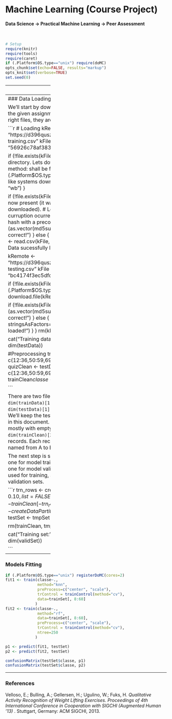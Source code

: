 # Machine Learning (Course Project)
**Data Science -> Practical Machine Learning -> Peer Assessment**  
<br><br>  

```r
# Setup
require(knitr)
require(tools)
require(caret)
if (.Platform$OS.type=="unix") require(doMC)
opts_chunk$set(echo=FALSE, results="markup")
opts_knit$set(verbose=TRUE)
set.seed(0)
```

-------------------
### Executive Summary  


-------------------
### Data Loading, Preprocessing and Exploratory Analysis   

We'll start by downloading the training and testing cases from the given assignment URLs. Once we make sure we have the right files, they are loaded into memory.

```r
# Loading
kRemote <- "https://d396qusza40orc.cloudfront.net/predmachlearn/pml-training.csv"
kFile   <- "train.csv"
kMd5    <- "56926c78af383dcdc2060407942e52e9"
    
if (!file.exists(kFile)){
    # File is not present at the working directory. Lets download it!
    method <-"auto"  # Default method: shall be fine for MS Windows (untested!)
    if (.Platform$OS.type=="unix") method <- "curl"  # Use for unix-like systems
    download.file(kRemote, kFile, method, FALSE, "wb")
}

if (!file.exists(kFile)){
    stop("Download failed!")
} else {
    # File is now present (it was before or it was sucessfully downloaded).
    # Lets check if it is the expected file and no curruption ocurred during 
    # download. I'll compare it's MD5 hash with a precomputed one.
    if (as.vector(md5sum(kFile))!=kMd5){
        stop("File is not correct!")
    } else {
        # The correct file shall be present. 
        trainData <- read.csv(kFile, stringsAsFactors=FALSE)
        #print("Training Data sucessfully loaded!")
    }
}

kRemote <- "https://d396qusza40orc.cloudfront.net/predmachlearn/pml-testing.csv"
kFile   <- "test.csv"
kMd5    <- "bc4174f3ec5dfcc5c570a1d2709272d9"

if (!file.exists(kFile)){
    method <-"auto"
    if (.Platform$OS.type=="unix") method <- "curl"
    download.file(kRemote, kFile, method, FALSE, "wb")
}

if (!file.exists(kFile)){
    stop("Download failed!")
} else {
    if (as.vector(md5sum(kFile))!=kMd5){
        stop("File is not correct!")
    } else {
        testData <- read.csv(kFile, stringsAsFactors=FALSE)
        #print("Testing Data sucessfully loaded!")
    }
}
rm(kRemote, kFile, kMd5)

cat("Training dataset:", dim(trainData), "\nTesting dataset:", dim(testData))

#Preprocessing
trainClean <- trainData[, -c(12:36,50:59,69:83,87:101,103:112,125:139,141:150)]
quizClean <- testData[, -c(12:36,50:59,69:83,87:101,103:112,125:139,141:150)]
trainClean$classe <- factor(trainClean$classe)

```

There are two files with `r dim(trainData)[2]` variables and `r dim(trainData)[1]` records for the training dataset and `r dim(testData)[1]` records for the test cases to be submited. We'll keep the test cases apart until the prediction phase, later in this document. 
After some data cleanup to remove columns mostly with empty or NA records, we end up with only `r dim(trainClean)[2]` variables with the previous number of records. Each record belongs to one (and only one) `Classe` named from A to E, with the following distribution:
```r
summary(trainClean$classe)
rm(trainData, testData)
```

The next step is split the training dataset into 3 different sets: one for model training, another for model testing and a last one for model validation. About 60% of the samples will be used for training, and then 20% for each of testing and validation sets.

```r
trn_rows <- createDataPartition(trainClean$classe, p=0.10, list=FALSE)
trainSet <- trainClean[trn_rows, ]
tmpSet <- trainClean[-trn_rows, ]
tst_rows <- createDataPartition(tmpSet$classe, p=0.50, list=FALSE)
testSet <- tmpSet[tst_rows, ]
validSet <- tmpSet[-tst_rows, ]

rm(trainClean, tmpSet, trn_rows, tst_rows)

cat("Training set:", dim(trainSet), 
    "\nTesting set:", dim(testSet),
    "\nValidation set:", dim(validSet))

```

-------------------
### Models Fitting

```r


if (.Platform$OS.type=="unix") registerDoMC(cores=2)
fit1 <- train(classe~., 
              method="knn", 
              preProcess=c("center", "scale"), 
              trControl = trainControl(method="cv"),
              data=trainSet[, 8:60]
             )
fit2 <- train(classe~., 
              method="rf", 
              data=trainSet[, 8:60], 
              preProcess=c("center", "scale"), 
              trControl = trainControl(method="cv"),
              ntree=250
             )

p1 <- predict(fit1, testSet)
p2 <- predict(fit2, testSet)

confusionMatrix(testSet$classe, p1)
confusionMatrix(testSet$classe, p2)
```



-------------------
### References

Velloso, E.; Bulling, A.; Gellersen, H.; Ugulino, W.; Fuks, H. _Qualitative Activity Recognition of Weight Lifting Exercises. Proceedings of 4th International Conference in Cooperation with SIGCHI (Augmented Human '13)_ . Stuttgart, Germany: ACM SIGCHI, 2013.